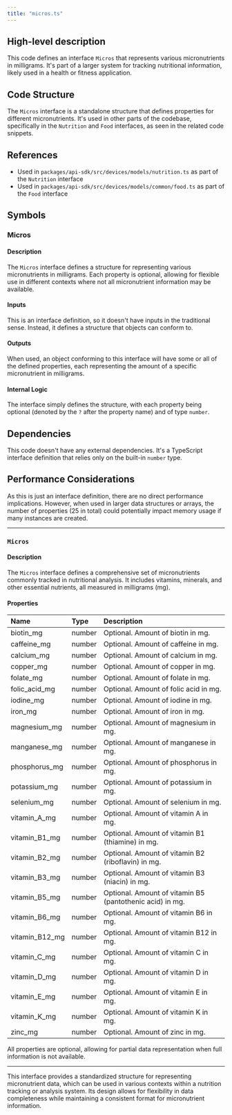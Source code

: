 ```yaml
---
title: "micros.ts"
---
```


## High-level description
This code defines an interface `Micros` that represents various micronutrients in milligrams. It's part of a larger system for tracking nutritional information, likely used in a health or fitness application.

## Code Structure
The `Micros` interface is a standalone structure that defines properties for different micronutrients. It's used in other parts of the codebase, specifically in the `Nutrition` and `Food` interfaces, as seen in the related code snippets.

## References
- Used in `packages/api-sdk/src/devices/models/nutrition.ts` as part of the `Nutrition` interface
- Used in `packages/api-sdk/src/devices/models/common/food.ts` as part of the `Food` interface

## Symbols

### Micros
#### Description
The `Micros` interface defines a structure for representing various micronutrients in milligrams. Each property is optional, allowing for flexible use in different contexts where not all micronutrient information may be available.

#### Inputs
This is an interface definition, so it doesn't have inputs in the traditional sense. Instead, it defines a structure that objects can conform to.

#### Outputs
When used, an object conforming to this interface will have some or all of the defined properties, each representing the amount of a specific micronutrient in milligrams.

#### Internal Logic
The interface simply defines the structure, with each property being optional (denoted by the `?` after the property name) and of type `number`.

## Dependencies
This code doesn't have any external dependencies. It's a TypeScript interface definition that relies only on the built-in `number` type.

## Performance Considerations
As this is just an interface definition, there are no direct performance implications. However, when used in larger data structures or arrays, the number of properties (25 in total) could potentially impact memory usage if many instances are created.

___

### `Micros`
#### Description
The `Micros` interface defines a comprehensive set of micronutrients commonly tracked in nutritional analysis. It includes vitamins, minerals, and other essential nutrients, all measured in milligrams (mg).

#### Properties
| Name | Type | Description |
|:-----|:-----|:------------|
| biotin_mg | number | Optional. Amount of biotin in mg. |
| caffeine_mg | number | Optional. Amount of caffeine in mg. |
| calcium_mg | number | Optional. Amount of calcium in mg. |
| copper_mg | number | Optional. Amount of copper in mg. |
| folate_mg | number | Optional. Amount of folate in mg. |
| folic_acid_mg | number | Optional. Amount of folic acid in mg. |
| iodine_mg | number | Optional. Amount of iodine in mg. |
| iron_mg | number | Optional. Amount of iron in mg. |
| magnesium_mg | number | Optional. Amount of magnesium in mg. |
| manganese_mg | number | Optional. Amount of manganese in mg. |
| phosphorus_mg | number | Optional. Amount of phosphorus in mg. |
| potassium_mg | number | Optional. Amount of potassium in mg. |
| selenium_mg | number | Optional. Amount of selenium in mg. |
| vitamin_A_mg | number | Optional. Amount of vitamin A in mg. |
| vitamin_B1_mg | number | Optional. Amount of vitamin B1 (thiamine) in mg. |
| vitamin_B2_mg | number | Optional. Amount of vitamin B2 (riboflavin) in mg. |
| vitamin_B3_mg | number | Optional. Amount of vitamin B3 (niacin) in mg. |
| vitamin_B5_mg | number | Optional. Amount of vitamin B5 (pantothenic acid) in mg. |
| vitamin_B6_mg | number | Optional. Amount of vitamin B6 in mg. |
| vitamin_B12_mg | number | Optional. Amount of vitamin B12 in mg. |
| vitamin_C_mg | number | Optional. Amount of vitamin C in mg. |
| vitamin_D_mg | number | Optional. Amount of vitamin D in mg. |
| vitamin_E_mg | number | Optional. Amount of vitamin E in mg. |
| vitamin_K_mg | number | Optional. Amount of vitamin K in mg. |
| zinc_mg | number | Optional. Amount of zinc in mg. |

All properties are optional, allowing for partial data representation when full information is not available.

___

This interface provides a standardized structure for representing micronutrient data, which can be used in various contexts within a nutrition tracking or analysis system. Its design allows for flexibility in data completeness while maintaining a consistent format for micronutrient information.